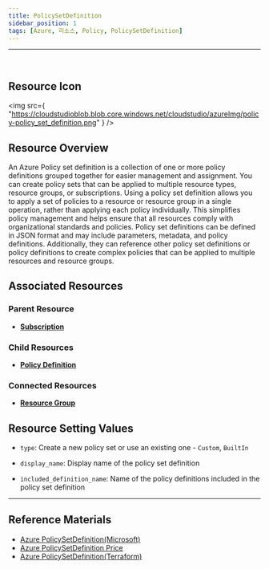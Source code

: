 ```yaml
---
title: PolicySetDefinition
sidebar_position: 1
tags: [Azure, 리소스, Policy, PolicySetDefinition]
---
```


<hr />
<br />

## Resource Icon

<img
    src={
        "https://cloudstudioblob.blob.core.windows.net/cloudstudio/azureImg/policy-policy_set_definition.png"
    }
/>

## Resource Overview

An Azure Policy set definition is a collection of one or more policy definitions grouped together for easier management and assignment. 
You can create policy sets that can be applied to multiple resource types, resource groups, or subscriptions.
Using a policy set definition allows you to apply a set of policies to a resource or resource group in a single operation, rather than applying each policy individually. 
This simplifies policy management and helps ensure that all resources comply with organizational standards and policies.
Policy set definitions can be defined in JSON format and may include parameters, metadata, and policy definitions. 
Additionally, they can reference other policy set definitions or policy definitions to create complex policies that can be applied to multiple resources and resource groups.

## Associated Resources

### Parent Resource

-   [**Subscription**](https://docs.cstudio.app/docs/resource/azure/Base/Subscription)

### Child Resources

-   [**Policy Definition**](https://docs.cstudio.app/docs/resource/azure/Policy/PolicyDefinition)

### Connected Resources

-   [**Resource Group**](https://docs.cstudio.app/docs/resource/azure/Base/ResourceGroup)

## Resource Setting Values

-   `type`: Create a new policy set or use an existing one - `Custom`, `BuiltIn`

-   `display_name`: Display name of the policy set definition

-   `included_definition_name`: Name of the policy definitions included in the policy set definition

---

## Reference Materials

-   [Azure PolicySetDefinition(Microsoft)](https://learn.microsoft.com/en-us/azure/governance/policy/overview)
-   [Azure PolicySetDefinition Price](https://azure.microsoft.com/en-us/pricing/details/azure-policy/)
-   [Azure PolicySetDefinition(Terraform)](https://registry.terraform.io/providers/hashicorp/azurerm/latest/docs/resources/policy_set_definition)
